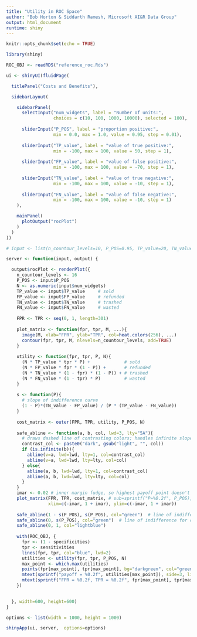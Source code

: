---
title: "Utility in ROC Space"
author: "Bob Horton & Siddarth Ramesh, Microsoft AI&R Data Group"
output: html_document
runtime: shiny
---

```{r setup, include=FALSE}
knitr::opts_chunk$set(echo = TRUE)
```


```{r eruptions, echo=FALSE}

library(shiny)

ROC_OBJ <- readRDS("reference_roc.Rds")

ui <- shinyUI(fluidPage(

  titlePanel("Costs and Benefits"),

  sidebarLayout(

    sidebarPanel(
      selectInput("num_widgets", label = "Number of units:",
                  choices = c(10, 100, 1000, 10000), selected = 100),
    
      sliderInput("P_POS", label = "proportion positive:",
                  min = 0.0, max = 1.0, value = 0.95, step = 0.01),
    
      sliderInput("TP_value", label = "value of true positive:",
                  min = -100, max = 100, value = 50, step = 1),
    
      sliderInput("FP_value", label = "value of false positive:",
                  min = -100, max = 100, value = -70, step = 1),
    
      sliderInput("TN_value", label = "value of true negative:",
                  min = -100, max = 100, value = -10, step = 1),
    
      sliderInput("FN_value", label = "value of false negative:",
                  min = -100, max = 100, value = -10, step = 1)
    ),

    mainPanel(
      plotOutput("rocPlot")
    )
  )
))

# input <- list(n_countour_levels=10, P_POS=0.95, TP_value=20, TN_value=-50, FP_value=-300, FN_value=-50)

server <- function(input, output) {

  output$rocPlot <- renderPlot({
    n_countour_levels <- 16
    P_POS <- input$P_POS
    N <- as.numeric(input$num_widgets)
    TP_value <- input$TP_value     # sold
    FP_value <- input$FP_value     # refunded
    TN_value <- input$TN_value     # trashed
    FN_value <- input$FN_value     # wasted
    
    FPR <- TPR <- seq(0, 1, length=301)
    
    plot_matrix <- function(fpr, tpr, M, ...){
      image(M, xlab="FPR", ylab="TPR", col=heat.colors(256), ...)
      contour(fpr, tpr, M, nlevels=n_countour_levels, add=TRUE)
    }
    
    utility <- function(fpr, tpr, P, N){
      (N * TP_value * tpr * P) +             # sold
      (N * FP_value * fpr * (1 - P)) +       # refunded
      (N * TN_value * (1 - fpr) * (1 - P)) + # trashed
      (N * FN_value * (1 - tpr) * P)         # wasted
    }
    
    s <- function(P){
      # slope of indifference curve
      (1 - P)*(TN_value - FP_value) / (P * (TP_value - FN_value))
    }
    
    cost_matrix <- outer(FPR, TPR, utility, P_POS, N)
    
    safe_abline <- function(a, b, col, lwd=3, lty="5A"){
      # draws dashed line of contrasting colors; handles infinite slope
      contrast_col <- paste0("dark", gsub("light", "", col))
      if (is.infinite(b)){
        abline(v=a, lwd=lwd, lty=1, col=contrast_col)
        abline(v=a, lwd=lwd, lty=lty, col=col)
      } else{
        abline(a, b, lwd=lwd, lty=1, col=contrast_col)
        abline(a, b, lwd=lwd, lty=lty, col=col)
      }
    }
    imar <- 0.02 # inner margin fudge, so highest payoff point doesn't get chopped off at the edge
    plot_matrix(FPR, TPR, cost_matrix, # sub=sprintf("P=%0.2f", P_POS), 
                xlim=c(-imar, 1 + imar), ylim=c(-imar, 1 + imar))
    
    safe_abline(1 - s(P_POS), s(P_POS), col="green")  # line of indifference for cost_matrix[nrow(cost_matrix), ncol(cost_matrix)]
    safe_abline(0, s(P_POS), col="green")  # line of indifference for cost_matrix[0,0]
    safe_abline(0, 1, col="lightblue")
    
    with(ROC_OBJ, {
      fpr <- (1 - specificities)
      tpr <- sensitivities
      lines(fpr, tpr, col="blue", lwd=2)
      utilities <- utility(fpr, tpr, P_POS, N)
      max_point <- which.max(utilities)
      points(fpr[max_point], tpr[max_point], bg="darkgreen", col="green", pch=21, cex=3)
      mtext(sprintf("payoff = %0.2f", utilities[max_point]), side=3, line=2.5, cex=1.5)
      mtext(sprintf("FPR = %0.2f, TPR = %0.2f", fpr[max_point], tpr[max_point]), side=3, line=1)
    })

  
  }, width=600, height=600)
}

options <- list(width = 1000, height = 1000)

shinyApp(ui, server,  options=options)

```

